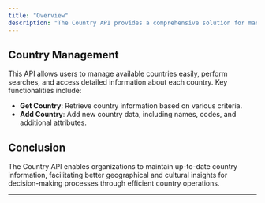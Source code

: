 ```yaml
---
title: "Overview"
description: "The Country API provides a comprehensive solution for managing country data, enabling users to retrieve and add country information efficiently. This API supports seamless access to country details and attributes."
---
```


## Country Management

This API allows users to manage available countries easily, perform searches, and access detailed information about each country. Key functionalities include:

- **Get Country**: Retrieve country information based on various criteria.
- **Add Country**: Add new country data, including names, codes, and additional attributes.

## Conclusion

The Country API enables organizations to maintain up-to-date country information, facilitating better geographical and cultural insights for decision-making processes through efficient country operations.

---